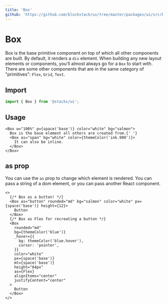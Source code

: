 ```yaml
---
title: 'Box'
github: 'https://github.com/blockstack/ux/tree/master/packages/ui/src/box'
---
```


# Box

Box is the base primitive component on top of which all other components
are built. By default, it renders a `div` element. When building any new
layout elements or components, you'll almost always go for a `Box` to
start with. There are some other components that are in the same
category of "primitives": `Flex`, `Grid`, `Text`.

## Import

```js
import { Box } from '@stacks/ui';
```

## Usage

```tsx
<Box w="100%" p={space('base')} color="white" bg="salmon">
  Box is the base element all others are created from.{' '}
  <Box as="span" bg="white" color={themeColor('ink.900')}>
    It can also be inline.
  </Box>
</Box>
```

## as prop

You can use the `as` prop to change which element is rendered. You can pass a string of a dom element, or you can pass another React component.

```tsx
<>
  {/* Box as a button! */}
  <Box as="button" rounded="md" bg="salmon" color="white" px={space('base')} height={12}>
    Button
  </Box>
  {/* Box as Flex for recreating a button */}
  <Box
    rounded="md"
    bg={themeColor('blue')}
    _hover={{
      bg: themeColor('blue.hover'),
      cursor: 'pointer',
    }}
    color="white"
    px={space('base')}
    mt={space('base')}
    height="64px"
    as={Flex}
    alignItems="center"
    justifyContent="center"
  >
    Button
  </Box>
</>
```
